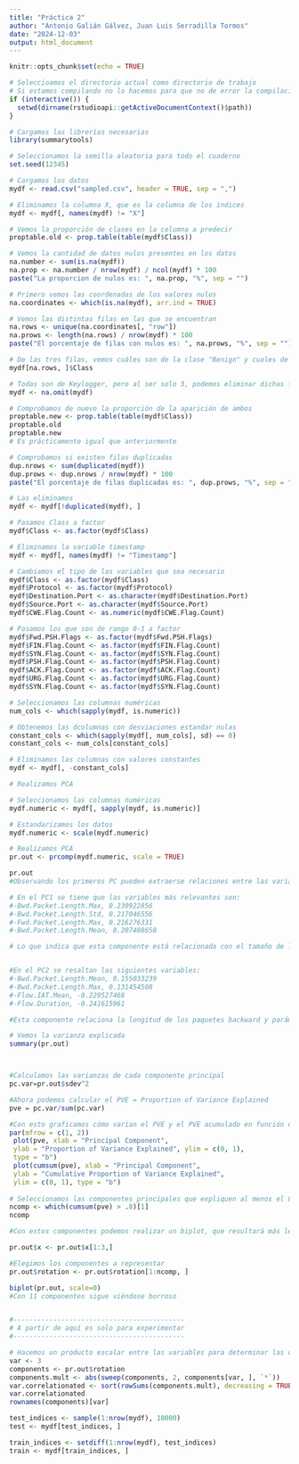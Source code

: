 ```yaml
---
title: "Práctica 2"
author: "Antonio Galián Gálvez, Juan Luis Serradilla Tormos"
date: "2024-12-03"
output: html_document
---
```


```r
knitr::opts_chunk$set(echo = TRUE)
```


```r
# Seleccioamos el directorio actual como directorio de trabajo
# Si estamos compilando no lo hacemos para que no de error la compilación
if (interactive()) {
  setwd(dirname(rstudioapi::getActiveDocumentContext()$path))
}

# Cargamos las librerías necesarias
library(summarytools)

# Seleccionamos la semilla aleatoria para todo el cuaderno
set.seed(12345)
```


```r
# Cargamos los datos
mydf <- read.csv("sampled.csv", header = TRUE, sep = ",")

# Eliminamos la columna X, que es la columna de los índices
mydf <- mydf[, names(mydf) != "X"]

# Vemos la proporción de clases en la columna a predecir
proptable.old <- prop.table(table(mydf$Class))

# Vemos la cantidad de datos nulos presentes en los datos
na.number <- sum(is.na(mydf))
na.prop <- na.number / nrow(mydf) / ncol(mydf) * 100
paste("La proporcion de nulos es: ", na.prop, "%", sep = "")

# Primero vemos las coordenadas de los valores nulos
na.coordinates <- which(is.na(mydf), arr.ind = TRUE)

# Vemos las distintas filas en las que se encuentran
na.rows <- unique(na.coordinates[, "row"])
na.prows <- length(na.rows) / nrow(mydf) * 100
paste("El porcentaje de filas con nulos es: ", na.prows, "%", sep = "")

# De las tres filas, vemos cuáles son de la clase "Benign" y cuales de "Keylogger"
mydf[na.rows, ]$Class

# Todas son de Keylogger, pero al ser solo 3, podemos eliminar dichas filas.
mydf <- na.omit(mydf)

# Comprobamos de nuevo la proporción de la aparición de ambos
proptable.new <- prop.table(table(mydf$Class))
proptable.old
proptable.new
# Es prácticamente igual que anteriormente

# Comprobamos si existen filas duplicadas
dup.nrows <- sum(duplicated(mydf))
dup.prows <- dup.nrows / nrow(mydf) * 100
paste("El porcentaje de filas duplicadas es: ", dup.prows, "%", sep = "")

# Las eliminamos
mydf <- mydf[!duplicated(mydf), ]

# Pasamos Class a factor
mydf$Class <- as.factor(mydf$Class)

# Eliminamos la variable timestamp
mydf <- mydf[, names(mydf) != "Timestamp"]

# Cambiamos el tipo de las variables que sea necesario
mydf$Class <- as.factor(mydf$Class)
mydf$Protocol <- as.factor(mydf$Protocol)
mydf$Destination.Port <- as.character(mydf$Destination.Port)
mydf$Source.Port <- as.character(mydf$Source.Port)
mydf$CWE.Flag.Count <- as.numeric(mydf$CWE.Flag.Count)

# Pasamos los que son de rango 0-1 a factor
mydf$Fwd.PSH.Flags <- as.factor(mydf$Fwd.PSH.Flags)
mydf$FIN.Flag.Count <- as.factor(mydf$FIN.Flag.Count)
mydf$SYN.Flag.Count <- as.factor(mydf$SYN.Flag.Count)
mydf$PSH.Flag.Count <- as.factor(mydf$PSH.Flag.Count)
mydf$ACK.Flag.Count <- as.factor(mydf$ACK.Flag.Count)
mydf$URG.Flag.Count <- as.factor(mydf$URG.Flag.Count)
mydf$SYN.Flag.Count <- as.factor(mydf$SYN.Flag.Count)

# Seleccionamos las columnas numéricas
num_cols <- which(sapply(mydf, is.numeric))

# Obtenemos las dcolumnas con desviaciones estandar nulas
constant_cols <- which(sapply(mydf[, num_cols], sd) == 0)
constant_cols <- num_cols[constant_cols]

# Eliminamos las columnas con valores constantes
mydf <- mydf[, -constant_cols]
```


```r
# Realizamos PCA

# Seleccionamos las columnas numéricas
mydf.numeric <- mydf[, sapply(mydf, is.numeric)]

# Estandarizamos los datos
mydf.numeric <- scale(mydf.numeric)

# Realizamos PCA
pr.out <- prcomp(mydf.numeric, scale = TRUE)

pr.out
#Observando los primeros PC pueden extraerse relaciones entre las variables con valores más altos positiva o negativamente.

# En el PC1 se tiene que las variables más relevantes son:
#-Bwd.Packet.Length.Max, 0.230922856
#-Bwd.Packet.Length.Std, 0.217046556
#-Fwd.Packet.Length.Max, 0.216276331
#-Bwd.Packet.Length.Mean, 0.207408658

# Lo que indica que esta componente está relacionada con el tamaño de los paquetes tanto backward como forward, y las anteriores variables están relacionadas positivamente


#En el PC2 se resaltan las siguientes variables:
#-Bwd.Packet.Length.Mean, 0.155033239
#-Bwd.Packet.Length.Max, 0.131454508
#-Flow.IAT.Mean, -0.229527468
#-Flow.Duration, -0.241615961

#Esta componente relaciona la longitud de los paquetes backward y parámetros del flujo. Cuanto mayor es la longitud de los paquetes, menor es la media de IAT y la duración del flujo.

# Vemos la varianza explicada
summary(pr.out)



#Calculamos las varianzas de cada componente principal
pc.var=pr.out$sdev^2 

#Ahora podemos calcular el PVE = Proportion of Variance Explained
pve = pc.var/sum(pc.var)

#Con esto graficamos cómo varían el PVE y el PVE acumulado en función del número de componentes principales
par(mfrow = c(1, 2))
 plot(pve, xlab = "Principal Component",
 ylab = "Proportion of Variance Explained", ylim = c(0, 1),
 type = "b")
 plot(cumsum(pve), xlab = "Principal Component",
 ylab = "Cumulative Proportion of Variance Explained",
 ylim = c(0, 1), type = "b")
 
# Seleccionamos las componentes principales que expliquen al menos el 80% de la varianza
ncomp <- which(cumsum(pve) > .8)[1]
ncomp

#Con estos componentes podemos realizar un biplot, que resultará más legible que con todas las componentes principales elegidas

pr.out$x <- pr.out$x[1:3,]

#Elegimos los componentes a representar
pr.out$rotation <- pr.out$rotation[1:ncomp, ]

biplot(pr.out, scale=0)
#Con 11 componentes sigue viéndose borroso


#-------------------------------------------
# A partir de aquí es solo para experimentar
#-------------------------------------------

# Hacemos un producto escalar entre las variables para determinar las que están más relacionadas
var <- 3
components <- pr.out$rotation
components.mult <- abs(sweep(components, 2, components[var, ], `*`))
var.correlationated <- sort(rowSums(components.mult), decreasing = TRUE)[1:10] / max(rowSums(components.mult))
var.correlationated
rownames(components)[var]
```


```r
test_indices <- sample(1:nrow(mydf), 10000)
test <- mydf[test_indices, ]

train_indices <- setdiff(1:nrow(mydf), test_indices)
train <- mydf[train_indices, ]
```

```r

```

